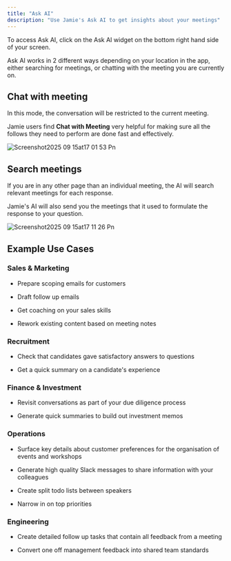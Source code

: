 ```yaml
---
title: "Ask AI"
description: "Use Jamie's Ask AI to get insights about your meetings"
---
```


To access Ask AI, click on the Ask AI widget on the bottom right hand side of your screen.

Ask AI works in 2 different ways depending on your location in the app, either searching for meetings, or chatting with the meeting you are currently on.

## Chat with meeting

In this mode, the conversation will be restricted to the current meeting.

Jamie users find **Chat with Meeting** very helpful for making sure all the follows they need to perform are done fast and effectively.

![Screenshot2025 09 15at17 01 53 Pn](/images/Screenshot2025-09-15at17.01.53.png)

## Search meetings

If you are in any other page than an individual meeting, the AI will search relevant meetings for each response.

Jamie's AI will also send you the meetings that it used to formulate the response to your question.

![Screenshot2025 09 15at17 11 26 Pn](/images/Screenshot2025-09-15at17.11.26.png)

## Example Use Cases

### **Sales & Marketing**

- Prepare scoping emails for customers


- Draft follow up emails


- Get coaching on your sales skills


- Rework existing content based on meeting notes

### **Recruitment**

- Check that candidates gave satisfactory answers to questions


- Get a quick summary on a candidate's experience

### **Finance & Investment**

- Revisit conversations as part of your due diligence process


- Generate quick summaries to build out investment memos

### **Operations**

- Surface key details about customer preferences for the organisation of events and workshops


- Generate high quality Slack messages to share information with your colleagues


- Create split todo lists between speakers


- Narrow in on top priorities

### **Engineering**

- Create detailed follow up tasks that contain all feedback from a meeting


- Convert one off management feedback into shared team standards